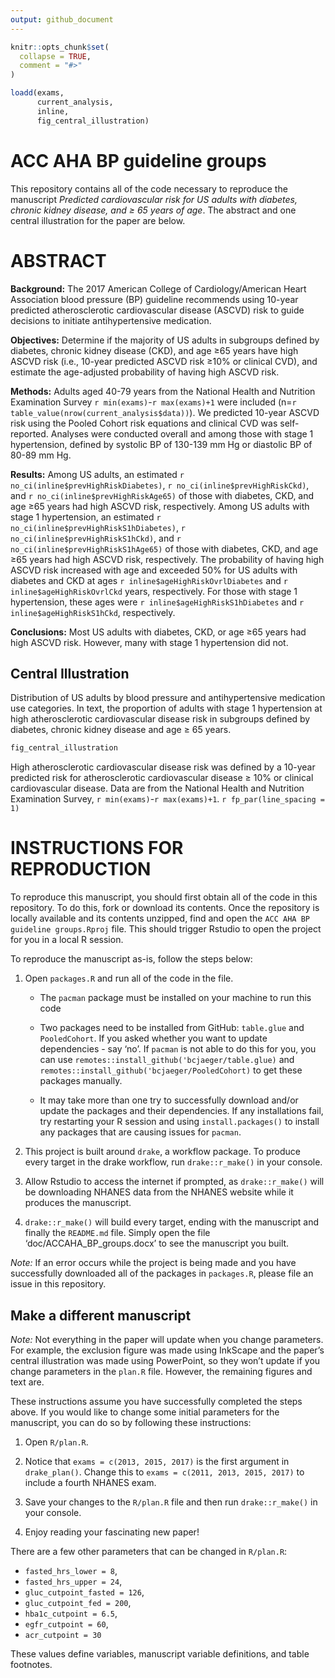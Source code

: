 ```yaml
---
output: github_document
---
```


<!-- README.md is generated from README.Rmd. Please edit that file -->

```r
knitr::opts_chunk$set(
  collapse = TRUE,
  comment = "#>"
)

loadd(exams,
      current_analysis,
      inline,
      fig_central_illustration)

```

# ACC AHA BP guideline groups

This repository contains all of the code necessary to reproduce the manuscript _Predicted cardiovascular risk for US adults with diabetes, chronic kidney disease, and ≥ 65 years of age_. The abstract and one central illustration for the paper are below. 

# ABSTRACT

__Background:__ The 2017 American College of Cardiology/American Heart Association blood pressure (BP) guideline recommends using 10-year predicted atherosclerotic cardiovascular disease (ASCVD) risk to guide decisions to initiate antihypertensive medication.

__Objectives:__ Determine if the majority of US adults in subgroups defined by diabetes, chronic kidney disease (CKD), and age ≥65 years have high ASCVD risk (i.e., 10-year predicted ASCVD risk ≥10% or clinical CVD), and estimate the age-adjusted probability of having high ASCVD risk.

__Methods:__ Adults aged 40-79 years from the National Health and Nutrition Examination Survey `r min(exams)`-`r max(exams)+1` were included (n=`r table_value(nrow(current_analysis$data))`). We predicted 10-year ASCVD risk using the Pooled Cohort risk equations and clinical CVD was self-reported. Analyses were conducted overall and among those with stage 1 hypertension, defined by systolic BP of 130-139 mm Hg or diastolic BP of 80-89 mm Hg.

__Results:__ Among US adults, an estimated `r no_ci(inline$prevHighRiskDiabetes)`, `r no_ci(inline$prevHighRiskCkd)`, and `r no_ci(inline$prevHighRiskAge65)` of those with diabetes, CKD, and age ≥65 years had high ASCVD risk, respectively. Among US adults with stage 1 hypertension, an estimated `r no_ci(inline$prevHighRiskS1hDiabetes)`, `r no_ci(inline$prevHighRiskS1hCkd)`, and `r no_ci(inline$prevHighRiskS1hAge65)` of those with diabetes, CKD, and age ≥65 years had high ASCVD risk, respectively. The probability of having high ASCVD risk increased with age and exceeded 50% for US adults with diabetes and CKD at ages `r inline$ageHighRiskOvrlDiabetes` and `r inline$ageHighRiskOvrlCkd` years, respectively. For those with stage 1 hypertension, these ages were `r inline$ageHighRiskS1hDiabetes` and `r inline$ageHighRiskS1hCkd`, respectively.

__Conclusions:__ Most US adults with diabetes, CKD, or age ≥65 years had high ASCVD risk. However, many with stage 1 hypertension did not. 

## Central Illustration

Distribution of US adults by blood pressure and antihypertensive medication use categories. In text, the proportion of adults with stage 1 hypertension at high atherosclerotic cardiovascular disease risk in subgroups defined by diabetes, chronic kidney disease and age ≥ 65 years.

```r
fig_central_illustration
```

High atherosclerotic cardiovascular disease risk was defined by a 10-year predicted risk for atherosclerotic cardiovascular disease ≥ 10% or clinical cardiovascular disease. Data are from the National Health and Nutrition Examination Survey, `r min(exams)`-`r max(exams)+1`.
`r fp_par(line_spacing = 1)`

# INSTRUCTIONS FOR REPRODUCTION

To reproduce this manuscript, you should first obtain all of the code in this repository. To do this, fork or download its contents. Once the repository is locally available and its contents unzipped, find and open the `ACC AHA BP guideline groups.Rproj` file. This should trigger Rstudio to open the project for you in a local R session.

To reproduce the manuscript as-is, follow the steps below: 

1. Open `packages.R` and run all of the code in the file. 

    + The `pacman` package must be installed on your machine to run this code
    
    + Two packages need to be installed from GitHub: `table.glue` and `PooledCohort`. If you asked whether you want to update dependencies - say 'no'. If `pacman` is not able to do this for you, you can use `remotes::install_github('bcjaeger/table.glue)` and `remotes::install_github('bcjaeger/PooledCohort)` to get these packages manually.
    
    + It may take more than one try to successfully download and/or update the packages and their dependencies. If any installations fail, try restarting your R session and using `install.packages()` to install any packages that are causing issues for `pacman`.
  
2. This project is built around `drake`, a workflow package. To produce every target in the drake workflow, run `drake::r_make()` in your console.

3. Allow Rstudio to access the internet if prompted, as `drake::r_make()` will be downloading NHANES data from the NHANES website while it produces the manuscript. 

4. `drake::r_make()` will build every target, ending with the manuscript and finally the `README.md` file. Simply open the file 'doc/ACCAHA_BP_groups.docx' to see the manuscript you built.

_Note:_ If an error occurs while the project is being made and you have successfully downloaded all of the packages in `packages.R`, please file an issue in this repository. 

## Make a different manuscript

_Note:_ Not everything in the paper will update when you change parameters. For example, the exclusion figure was made using InkScape and the paper's central illustration was made using PowerPoint, so they won't update if you change parameters in the `plan.R` file. However, the remaining figures and text are. 

These instructions assume you have successfully completed the steps above. If you would like to change some initial parameters for the manuscript, you can do so by following these instructions: 

1. Open `R/plan.R`.

2. Notice that `exams = c(2013, 2015, 2017)` is the first argument in `drake_plan()`. Change this to `exams = c(2011, 2013, 2015, 2017)` to include a fourth NHANES exam. 

3. Save your changes to the `R/plan.R` file and then run `drake::r_make()` in your console.

4. Enjoy reading your fascinating new paper!

There are a few other parameters that can be changed in `R/plan.R`:

- `fasted_hrs_lower = 8`,
- `fasted_hrs_upper = 24`,
- `gluc_cutpoint_fasted = 126`,
- `gluc_cutpoint_fed = 200`,
- `hba1c_cutpoint = 6.5`,
- `egfr_cutpoint = 60`,
- `acr_cutpoint = 30`

These values define variables, manuscript variable definitions, and table footnotes.
